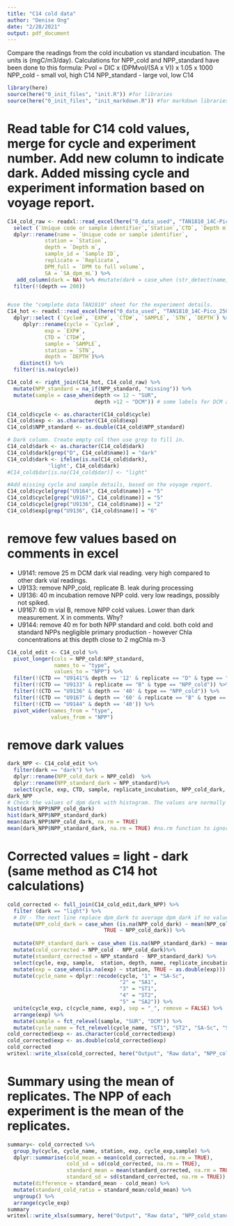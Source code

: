 ```yaml
---
title: "C14 cold data"
author: "Denise Ong"
date: "2/28/2021"
output: pdf_document
---
```


Compare the readings from the cold incubation vs standard incubation. The units is (mgC/m3/day).
Calculations for NPP_cold and NPP_standard have been done to this formula: Pvol = DIC x (DPMvol/(SA x V)) x 1.05 x 1000
NPP_cold - small vol, high C14
NPP_standard - large vol, low C14

```r
library(here)
source(here("0_init_files", "init.R")) #for libraries
source(here("0_init_files", "init_markdown.R")) #for markdown libraries
```


# Read table for C14 cold values, merge for cycle and experiment number. Add new column to indicate dark. Added missing cycle and experiment information based on voyage report.
```r
C14_cold_raw <- readxl::read_excel(here("0_data_used", "TAN1810_14C-Pico_25052020_QA_1.2.xlsx"), sheet = "Cold 14C - Pico Results", skip = 5,  n_max = 93) %>%
  select (`Unique code or sample identifier`,`Station`,`CTD`, `Depth m`, `Sample ID`, `DPM to full volume`, `SA_dpm_mL`, `DIC`, `Replicate`,`replicate_incubation`,  `NPP_cold`, `NPP_standard`)  %>%
  dplyr::rename(name = `Unique code or sample identifier`,
            station = `Station`,
            depth = `Depth m`,
            sample_id = `Sample ID`,
            replicate = `Replicate`,
            DPM_full = `DPM to full volume`,
            SA = `SA_dpm_mL`) %>%
   add_column(dark = NA) %>% #mutate(dark = case_when (str_detect(name,"D") ~ TRUE, TRUE~FALSE))
  filter(!(depth == 200))


#use the "complete data TAN1810" sheet for the experiment details.
C14_hot <- readxl::read_excel(here("0_data_used", "TAN1810_14C-Pico_25052020_QA_1.2.xlsx"), sheet = "Complete data TAN1810", skip = 11) %>%
  dplyr::select (`Cycle#`, `EXP#`, `CTD#`, `SAMPLE`, `STN`, `DEPTH`) %>%   
     dplyr::rename(cycle = `Cycle#`,
            exp = `EXP#`,
            CTD = `CTD#`,
            sample = `SAMPLE`, 
            station = `STN`,
            depth = `DEPTH`)%>%
    distinct() %>%
  filter(!is.na(cycle))

C14_cold <- right_join(C14_hot, C14_cold_raw) %>%
  mutate(NPP_standard = na_if(NPP_standard, "missing")) %>% 
  mutate(sample = case_when(depth <= 12 ~ "SUR",
                            depth >12 ~ "DCM")) # some labels for DCM are not correct

C14_cold$cycle <- as.character(C14_cold$cycle) 
C14_cold$exp <- as.character(C14_cold$exp)
C14_cold$NPP_standard <- as.double(C14_cold$NPP_standard)

# Dark column. Create empty col then use grep to fill in.
C14_cold$dark <- as.character(C14_cold$dark)
C14_cold$dark[grep("D", C14_cold$name)] = "dark"
C14_cold$dark <- ifelse(is.na(C14_cold$dark), 
             'light', C14_cold$dark)
#C14_cold$dar[is.na(C14_cold$dar)] <- "light"

#Add missing cycle and sample details, based on the voyage report.
C14_cold$cycle[grep("U9164", C14_cold$name)] = "5" 
C14_cold$cycle[grep("U9167", C14_cold$name)] = "5"
C14_cold$cycle[grep("U9136", C14_cold$name)] = "2"
C14_cold$exp[grep("U9136", C14_cold$name)] = "6"

```

# remove few values based on comments in excel
- U9141: remove 25 m DCM dark vial reading. very high compared to other dark vial readings. 
- U9133: remove NPP_cold, replicate B. leak during processing
- U9136: 40 m incubation remove NPP cold. very low readings, possibly not spiked.
- U9167: 60 m vial B, remove NPP cold values. Lower than dark measurement. X in comments. Why?
- U9144: remove 40 m for both NPP standard and cold. both cold and standard NPPs negligible primary production - however Chla concentrations at this depth close to 2 mgChla m-3

```r
C14_cold_edit <- C14_cold %>%
  pivot_longer(cols = NPP_cold:NPP_standard, 
               names_to = "type",
               values_to = "NPP") %>%
  filter(!(CTD == "U9141"& depth == '12' & replicate == "D" & type == "NPP_cold")) %>%
  filter(!(CTD == "U9133" & replicate == "B" & type == "NPP_cold")) %>%
  filter(!(CTD == "U9136" & depth == '40' & type == "NPP_cold")) %>%
  filter(!(CTD == "U9167" & depth == '60' & replicate == "B" & type == "NPP_cold")) %>%
  filter(!(CTD == "U9144" & depth == '40')) %>%
  pivot_wider(names_from = "type",
              values_from = "NPP")
```


# remove dark values
```r
dark_NPP <- C14_cold_edit %>% 
  filter(dark == "dark") %>%
  dplyr::rename(NPP_cold_dark = NPP_cold)  %>%
  dplyr::rename(NPP_standard_dark = NPP_standard)%>%
  select(cycle, exp, CTD, sample, replicate_incubation, NPP_cold_dark, NPP_standard_dark)
dark_NPP
# Check the values of dpm dark with histogram. The values are normally distributed, concentrated around the mean.
hist(dark_NPP$NPP_cold_dark)
hist(dark_NPP$NPP_standard_dark)
mean(dark_NPP$NPP_cold_dark, na.rm = TRUE)
mean(dark_NPP$NPP_standard_dark, na.rm = TRUE) #na.rm function to ignore NA values
```

# Corrected values = light - dark (same method as C14 hot calculations)

```r

cold_corrected <- full_join(C14_cold_edit,dark_NPP) %>% 
  filter (dark == "light") %>% 
  # DV - The next line replace dpm_dark to average dpm_dark if no value. Checked with histogram above.
  mutate(NPP_cold_dark = case_when (is.na(NPP_cold_dark) ~ mean(NPP_cold_dark, na.rm = TRUE),
                               TRUE ~ NPP_cold_dark)) %>%
 
  mutate(NPP_standard_dark = case_when (is.na(NPP_standard_dark) ~ mean(NPP_standard_dark, na.rm = TRUE), TRUE ~ NPP_standard_dark))  %>%
  mutate(cold_corrected = NPP_cold - NPP_cold_dark)%>%
  mutate(standard_corrected = NPP_standard - NPP_standard_dark) %>%
  select(cycle, exp, sample,  station, depth, name, replicate_incubation, replicate, cold_corrected, standard_corrected) %>%
  mutate(exp = case_when(is.na(exp) ~ station, TRUE ~ as.double(exp))) %>% # add station to exp in cycle 5 with no corresponding exp number
  mutate(cycle_name = dplyr::recode(cycle, "1" = "SA-Sc",
                                    "2" = "SA1",
                                    "3" = "ST1",
                                    "4" = "ST2",
                                    "5" = "SA2")) %>% 
  unite(cycle_exp, c(cycle_name, exp), sep = "_", remove = FALSE) %>%
  arrange(exp) %>%
  mutate(sample = fct_relevel(sample, "SUR", "DCM")) %>%
  mutate(cycle_name = fct_relevel(cycle_name, "ST1", "ST2", "SA-Sc", "SA1", "SA2"))
cold_corrected$exp <- as.character(cold_corrected$exp)
cold_corrected$exp <- as.double(cold_corrected$exp)
cold_corrected
writexl::write_xlsx(cold_corrected, here("Output", "Raw data", "NPP_cold_standard.xlsx"))
```


# Summary using the mean of replicates. The NPP of each experiment is the mean of the replicates.
```r
summary<- cold_corrected %>%
  group_by(cycle, cycle_name, station, exp, cycle_exp,sample) %>%
  dplyr::summarise(cold_mean = mean(cold_corrected, na.rm = TRUE),
                   cold_sd = sd(cold_corrected, na.rm = TRUE),
                   standard_mean = mean(standard_corrected, na.rm = TRUE),
                   standard_sd = sd(standard_corrected, na.rm = TRUE)) %>%
  mutate(difference = standard_mean - cold_mean) %>%
  mutate(standard_cold_ratio = standard_mean/cold_mean) %>%
  ungroup() %>%
  arrange(cycle_exp)
summary
writexl::write_xlsx(summary, here("Output", "Raw data", "NPP_cold_standard_summary.xlsx"))
```


